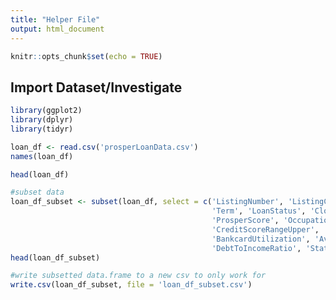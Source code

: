 ```yaml
---
title: "Helper File"
output: html_document
---
```


```r
knitr::opts_chunk$set(echo = TRUE)
```

## Import Dataset/Investigate

```r
library(ggplot2)
library(dplyr)
library(tidyr)

loan_df <- read.csv('prosperLoanData.csv')
names(loan_df)
```

```r
head(loan_df)

```


```r
#subset data
loan_df_subset <- subset(loan_df, select = c('ListingNumber', 'ListingCreationDate', 'CreditGrade', 
                                             'Term', 'LoanStatus', 'ClosedDate', 'BorrowerAPR', 'BorrowerRate',
                                             'ProsperScore', 'Occupation', 'EmploymentStatus', 'CreditScoreRangeLower',
                                             'CreditScoreRangeUpper', 'OpenRevolvingMonthlyPayment', 
                                             'BankcardUtilization', 'AvailableBankcardCredit', 'IncomeRange',
                                             'DebtToIncomeRatio', 'StatedMonthlyIncome', 'IncomeVerifiable'))
head(loan_df_subset)
```

```r
#write subsetted data.frame to a new csv to only work for 
write.csv(loan_df_subset, file = 'loan_df_subset.csv')
```

